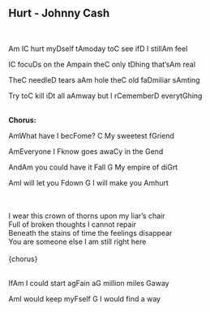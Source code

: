 ## Hurt - Johnny Cash
\
<p class='song show-chords'><span class='chord'>Am</span>   I<span class='chord'>C</span> hurt my<span class='chord'>D</span>self t<span class='chord'>Am</span>oday   to<span class='chord'>C</span> see if<span class='chord'>D</span> I still<span class='chord'>Am</span> feel</p>
<p class='song show-chords'>I<span class='chord'>C</span> focu<span class='chord'>D</span>s on the <span class='chord'>Am</span>pain   the<span class='chord'>C</span> only t<span class='chord'>D</span>hing that's<span class='chord'>Am</span> real</p>
<p class='song show-chords'>The<span class='chord'>C</span> needle<span class='chord'>D</span> tears a<span class='chord'>Am</span> hole   the<span class='chord'>C</span> old fa<span class='chord'>D</span>miliar s<span class='chord'>Am</span>ting</p>
<p class='song show-chords'>Try to<span class='chord'>C</span> kill i<span class='chord'>D</span>t all a<span class='chord'>Am</span>way   but I r<span class='chord'>C</span>emember<span class='chord'>D</span> everyt<span class='chord'>G</span>hing</p>
\
**Chorus:**\
<p class='song show-chords'><span class='chord'>Am</span>What have I bec<span class='chord'>F</span>ome?  <span class='chord'>C</span>   My sweetest f<span class='chord'>G</span>riend</p>
<p class='song show-chords'><span class='chord'>Am</span>Everyone I <span class='chord'>F</span>know  goes awa<span class='chord'>C</span>y in the <span class='chord'>G</span>end</p>
<p class='song show-chords'>And<span class='chord'>Am</span> you could have it <span class='chord'>F</span>all  <span class='chord'>G</span> My empire of di<span class='chord'>G</span>rt</p>
<p class='song show-chords'><span class='chord'>Am</span>I will let you <span class='chord'>F</span>down   <span class='chord'>G</span> I will make you <span class='chord'>Am</span>hurt</p>
\
\
I wear this crown of thorns   upon my liar's chair\
Full of broken thoughts   I cannot repair\
Beneath the stains of time   the feelings disappear\
You are someone else   I am still right here\
\
{chorus}\
\
<p class='song show-chords'>If<span class='chord'>Am</span> I could start ag<span class='chord'>F</span>ain  a<span class='chord'>G</span> million miles <span class='chord'>G</span>away</p>
<p class='song show-chords'><span class='chord'>Am</span>I would keep my<span class='chord'>F</span>self <span class='chord'>G</span> I would find a way</p>
